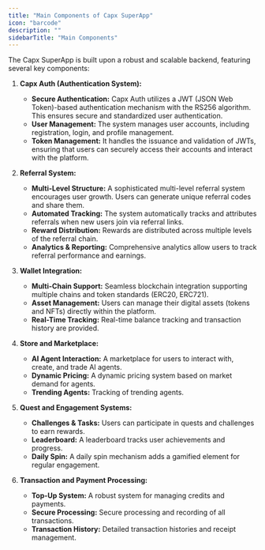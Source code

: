 ```yaml
---
title: "Main Components of Capx SuperApp"
icon: "barcode"
description: ""
sidebarTitle: "Main Components"
---
```


The Capx SuperApp is built upon a robust and scalable backend, featuring several key components:

1.  **Capx Auth (Authentication System):**

    *   **Secure Authentication:** Capx Auth utilizes a JWT (JSON Web Token)-based authentication mechanism with the RS256 algorithm. This ensures secure and standardized user authentication.
    *   **User Management:** The system manages user accounts, including registration, login, and profile management.
    *   **Token Management:** It handles the issuance and validation of JWTs, ensuring that users can securely access their accounts and interact with the platform.

2.  **Referral System:**

    *   **Multi-Level Structure:** A sophisticated multi-level referral system encourages user growth. Users can generate unique referral codes and share them.
    *   **Automated Tracking:** The system automatically tracks and attributes referrals when new users join via referral links.
    *   **Reward Distribution:** Rewards are distributed across multiple levels of the referral chain.
    *   **Analytics & Reporting:** Comprehensive analytics allow users to track referral performance and earnings.

3.  **Wallet Integration:**

    *   **Multi-Chain Support:** Seamless blockchain integration supporting multiple chains and token standards (ERC20, ERC721).
    *   **Asset Management:** Users can manage their digital assets (tokens and NFTs) directly within the platform.
    *   **Real-Time Tracking:** Real-time balance tracking and transaction history are provided.

4.  **Store and Marketplace:**

    *   **AI Agent Interaction:** A marketplace for users to interact with, create, and trade AI agents.
    *   **Dynamic Pricing:** A dynamic pricing system based on market demand for agents.
    *   **Trending Agents:** Tracking of trending agents.

5.  **Quest and Engagement Systems:**

    *   **Challenges & Tasks:** Users can participate in quests and challenges to earn rewards.
    *   **Leaderboard:** A leaderboard tracks user achievements and progress.
    *   **Daily Spin:** A daily spin mechanism adds a gamified element for regular engagement.

6.  **Transaction and Payment Processing:**

    *   **Top-Up System:** A robust system for managing credits and payments.
    *   **Secure Processing:** Secure processing and recording of all transactions.
    *   **Transaction History:** Detailed transaction histories and receipt management.